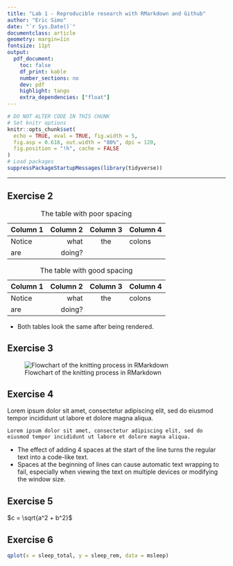 ```yaml
---
title: "Lab 1 - Reproducible research with RMarkdown and Github"
author: "Eric Simo"
date: "`r Sys.Date()`"
documentclass: article
geometry: margin=1in
fontsize: 11pt
output:
  pdf_document:
    toc: false
    df_print: kable
    number_sections: no
    dev: pdf
    highlight: tango
    extra_dependencies: ["float"]
---
```


```r
# DO NOT ALTER CODE IN THIS CHUNK
# Set knitr options
knitr::opts_chunk$set(
  echo = TRUE, eval = TRUE, fig.width = 5,
  fig.asp = 0.618, out.width = "80%", dpi = 120,
  fig.position = "!h", cache = FALSE
)
# Load packages
suppressPackageStartupMessages(library(tidyverse))
```

---

## Exercise 2

| Column 1 | Column 2 | Column 3 | Column 4 |
| --- | ---: | :---: | :--- |
| Notice | what | the | colons |
| are | doing? | | |

Table: The table with poor spacing

| Column 1 | Column 2 | Column 3 | Column 4 |
| -------- | -------: | :------: | :------- |
| Notice   | what     | the      | colons   |
| are      | doing?   |          |          |

Table: The table with good spacing

* Both tables look the same after being rendered.


## Exercise 3

![Flowchart of the knitting process in RMarkdown](knitting-process.png)


## Exercise 4
Lorem ipsum dolor sit amet, consectetur adipiscing elit, sed do eiusmod tempor incididunt ut labore et dolore magna aliqua.

    Lorem ipsum dolor sit amet, consectetur adipiscing elit, sed do eiusmod tempor incididunt ut labore et dolore magna aliqua.

* The effect of adding 4 spaces at the start of the line turns the regular text into a code-like text.  
* Spaces at the beginning of lines can cause automatic text wrapping to fail, especially when viewing the text on multiple devices or modifying the window size.  

## Exercise 5
$c = \sqrt{a^2 + b^2}$



## Exercise 6

```r
qplot(x = sleep_total, y = sleep_rem, data = msleep)
```



